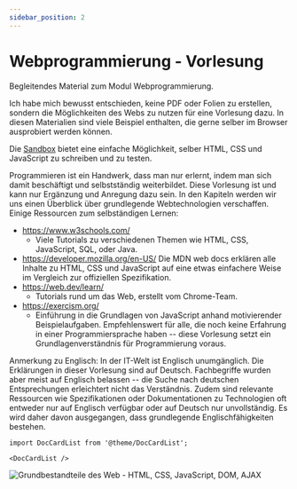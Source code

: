 ```yaml
---
sidebar_position: 2
---
```


# Webprogrammierung - Vorlesung

Begleitendes Material zum Modul Webprogrammierung.

Ich habe mich bewusst entschieden, keine PDF oder Folien zu erstellen, sondern
die Möglichkeiten des Webs zu nutzen für eine Vorlesung dazu. In diesen Materialien
sind viele Beispiel enthalten, die gerne selber im Browser ausprobiert werden
können.

Die [Sandbox](../../sandbox) bietet eine einfache Möglichkeit, selber HTML, CSS
und JavaScript zu schreiben und zu testen.

Programmieren ist ein Handwerk, dass man nur erlernt, indem man sich damit beschäftigt
und selbstständig weiterbildet. Diese Vorlesung ist und kann nur Ergänzung und
Anregung dazu sein. In den Kapiteln werden wir uns einen Überblick über grundlegende
Webtechnologien verschaffen. Einige Ressourcen zum selbständigen Lernen:

- https://www.w3schools.com/
  - Viele Tutorials zu verschiedenen Themen wie HTML, CSS, JavaScript, SQL, oder Java.
- https://developer.mozilla.org/en-US/
  Die MDN web docs erklären alle Inhalte zu HTML, CSS und JavaScript
  auf eine etwas einfachere Weise im Vergleich zur offiziellen Spezifikation. 
- https://web.dev/learn/
  - Tutorials rund um das Web, erstellt vom Chrome-Team.
- https://exercism.org/
  - Einführung in die Grundlagen von JavaScript anhand motivierender Beispielaufgaben.
    Empfehlenswert für alle, die noch keine Erfahrung in einer Programmiersprache
    haben -- diese Vorlesung setzt ein Grundlagenverständnis für Programmierung voraus.

Anmerkung zu Englisch: In der IT-Welt ist Englisch unumgänglich. Die Erklärungen
in dieser Vorlesung sind auf Deutsch. Fachbegriffe wurden aber meist auf Englisch
belassen -- die Suche nach deutschen Entsprechungen erleichtert nicht das Verständnis.
Zudem sind relevante Ressourcen wie Spezifikationen oder Dokumentationen zu
Technologien oft entweder nur auf Englisch verfügbar oder auf Deutsch nur
unvollständig. Es wird daher davon ausgegangen, dass grundlegende Englischfähigkeiten
bestehen.

```mdx-code-block
import DocCardList from '@theme/DocCardList';

<DocCardList />
```

![Grundbestandteile des Web - HTML, CSS, JavaScript, DOM, AJAX](/img/web/web-parts.png)
